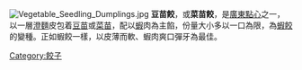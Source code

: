 {{Unreferenced|time=2016-05-20T02:58:21+00:00}}
[[File:Vegetable_Seedling_Dumplings.jpg|thumb]]
'''豆苗餃'''，或'''菜苗餃'''，是[[廣東|廣東]][[點心|點心]]之一，以一層[[澄麵|澄麵]]皮包着[[豆苗|豆苗]]或[[菜苗|菜苗]]，配以[[蝦|蝦]]肉為主餡，份量大小多以一口為限，為[[蝦餃|蝦餃]]的變種。正如蝦餃一樣，以皮薄而軟、蝦肉爽口彈牙為最佳。

{{food-stub}}

[[Category:餃子|Category:餃子]]